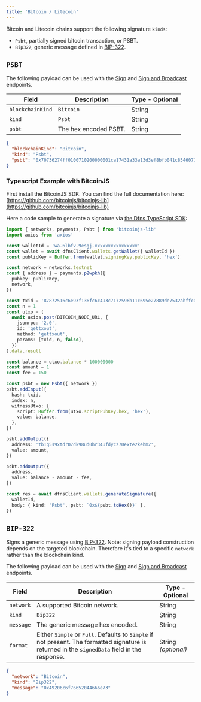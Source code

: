 ```yaml
---
title: 'Bitcoin / Litecoin'
---
```


Bitcoin and Litecoin chains support the following signature `kinds`:

* `Psbt`, partially signed bitcoin transaction, or PSBT.
* `Bip322`, generic message defined in [BIP-322](https://github.com/bitcoin/bips/blob/master/bip-0322.mediawiki).

## `PSBT`

The following payload can be used with the
[Sign](/api-reference/keys/generate-signature) and
[Sign and Broadcast](/api-reference/wallets/broadcast-transaction) endpoints.


| Field            | Description           | Type - Optional |
| ---------------- | --------------------- | --------------- |
| `blockchainKind` | `Bitcoin`             | String          |
| `kind`           | `Psbt`                | String          |
| `psbt`           | The hex encoded PSBT. | String          |

```json
{
  "blockchainKind": "Bitcoin",
  "kind": "Psbt",
  "psbt": "0x70736274ff0100710200000001ca17431a33a13d3ef8bfb041c8546071f9d3a609abe3c91efbed83265e1426730100000000ffffffff02e803000000000000160014a40a65b46ff36c53f1afb8e35e25a4c0bcfc9979d6d1150000000000160014237ad8ba2ffd992f6ebc7ab388e77f00fc87d1c9000000000001011f54d6150000000000160014237ad8ba2ffd992f6ebc7ab388e77f00fc87d1c9000000"
}
```

### Typescript Example with BitcoinJS <a href="#typescript-example" id="typescript-example"></a>

First install the BitcoinJS SDK. You can find the full documentation here: [https://github.com/bitcoinjs/bitcoinjs-lib](https://github.com/bitcoinjs/bitcoinjs-lib)

Here a code sample to generate a signature via [the Dfns TypeScript SDK](https://github.com/dfns/dfns-sdk-ts):

```typescript
import { networks, payments, Psbt } from 'bitcoinjs-lib'
import axios from 'axios'

const walletId = 'wa-6lbfv-9esgj-xxxxxxxxxxxxxxxx'
const wallet = await dfnsClient.wallets.getWallet({ walletId })
const publicKey = Buffer.from(wallet.signingKey.publicKey, 'hex')

const network = networks.testnet
const { address } = payments.p2wpkh({
  pubkey: publicKey,
  network,
})

const txid = '87872516c6e93f136fc6c493c7172596b11c695e27889de7532abffcac2a4b5e'
const n = 1
const utxo = (
  await axios.post(BITCOIN_NODE_URL, {
    jsonrpc: '2.0',
    id: 'gettxout',
    method: 'gettxout',
    params: [txid, n, false],
  })
).data.result

const balance = utxo.balance * 100000000
const amount = 1
const fee = 150

const psbt = new Psbt({ network })
psbt.addInput({
  hash: txid,
  index: n,
  witnessUtxo: {
    script: Buffer.from(utxo.scriptPubKey.hex, 'hex'),
    value: balance,
  },
})

psbt.addOutput({
  address: 'tb1q5s9xtdr07dk98ud0hr34ufdycz70exte2kehm2',
  value: amount,
})

psbt.addOutput({
  address,
  value: balance - amount - fee,
})

const res = await dfnsClient.wallets.generateSignature({
  walletId,
  body: { kind: 'Psbt', psbt: `0x${psbt.toHex()}` },
})
```

## `BIP-322`

Signs a generic message using [BIP-322](https://github.com/bitcoin/bips/blob/master/bip-0322.mediawiki). Note: signing payload construction depends on the targeted blockchain. Therefore it's tied to a specific `network` rather than the blockchain kind.

The following payload can be used with the
[Sign](/api-reference/keys/generate-signature) and
[Sign and Broadcast](/api-reference/wallets/broadcast-transaction) endpoints.



| Field     | Description                                                                                                                                    | Type - Optional     |
| --------- | ---------------------------------------------------------------------------------------------------------------------------------------------- | ------------------- |
| `network` | A supported Bitcoin network.                                                                                                                   | String              |
| `kind`    | `Bip322`                                                                                                                                       | String              |
| `message` | The generic message hex encoded.                                                                                                               | String              |
| `format`  | Either `Simple` or `Full`. Defaults to `Simple` if not present. The formatted signature is returned in the `signedData` field in the response. | String _(optional)_ |

```json
{
  "network": "Bitcoin",
  "kind": "Bip322",
  "message": "0x49206c6f76652044666e73"
}
```
